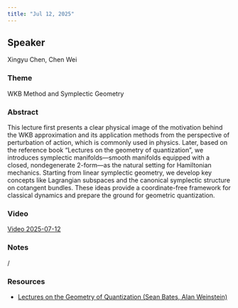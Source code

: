 ```yaml
---
title: "Jul 12, 2025"
---
```


## Speaker
Xingyu Chen, Chen Wei

### Theme
WKB Method and Symplectic Geometry

### Abstract
This lecture first presents a clear physical image of the motivation behind the WKB approximation and its application methods from the perspective of perturbation of action, which is commonly used in physics. Later, based on the reference book "Lectures on the geometry of quantization", we introduces symplectic manifolds—smooth manifolds equipped with a closed, nondegenerate 2-form—as the natural setting for Hamiltonian mechanics. Starting from linear symplectic geometry, we develop key concepts like Lagrangian subspaces and the canonical symplectic structure on cotangent bundles. These ideas provide a coordinate-free framework for classical dynamics and prepare the ground for geometric quantization.

### Video
[Video 2025-07-12](https://drive.google.com/file/d/13U9ECrnVWq11ZqzEuOvBqtSyFNRaXYol/view?usp=sharing)

### Notes
/

### Resources
- [Lectures on the Geometry of Quantization (Sean Bates, Alan Weinstein)](https://drive.google.com/file/d/1YcEe_MCJmHE-1rjy8RQVOuVwBl61h4WU/view?usp=sharing)